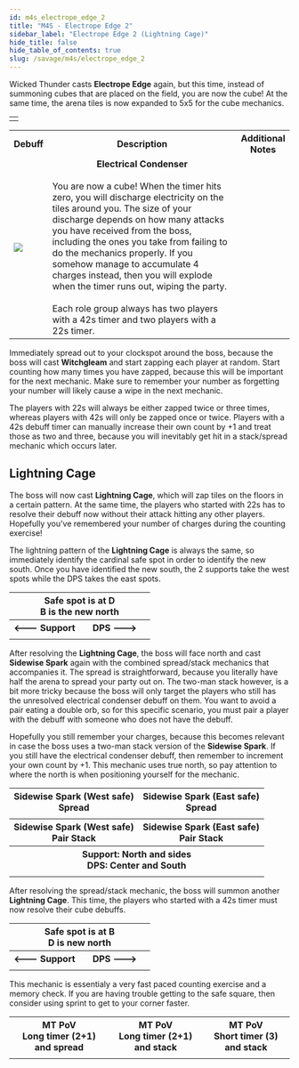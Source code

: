 ```yaml
---
id: m4s_electrope_edge_2
title: "M4S - Electrope Edge 2"
sidebar_label: "Electrope Edge 2 (Lightning Cage)"
hide_title: false
hide_table_of_contents: true
slug: /savage/m4s/electrope_edge_2
---
```



Wicked Thunder casts <strong>Electrope Edge</strong> again, but this time, instead of summoning cubes that are placed on the field, you are now the cube! At the same time, the arena tiles is now expanded to 5x5 for the cube mechanics.

<table width='40%'>
    <tr>
        <td><KittenAsset path='m4s/electrope_edge_2_arena.png' /></td>
    </tr>
</table>

<table width='80%'>
    <tr>
        <th>Debuff</th>
        <th width='70%'>Description</th>
        <th>Additional Notes</th>
    </tr>
    <tr>
        <td><img src={electrical_condenser_icon_hr} /></td>
        <td><center><strong>Electrical Condenser</strong></center><br />You are now a cube! When the timer hits zero, you will discharge electricity on the tiles around you. The size of your discharge depends on how many attacks you have received from the boss, including the ones you take from failing to do the mechanics properly. If you somehow manage to accumulate 4 charges instead, then you will explode when the timer runs out, wiping the party. <br /><br />Each role group always has two players with a 42s timer and two players with a 22s timer.</td>
        <td><KittenAsset path='m4s/electrope_edge_2_partylist.png' /></td>
    </tr>
</table>

Immediately spread out to your clockspot around the boss, because the boss will cast <strong>Witchgleam</strong> and start zapping each player at random. Start counting how many times you have zapped, because this will be important for the next mechanic. Make sure to remember your number as forgetting your number will likely cause a wipe in the next mechanic.

The players with 22s will always be either zapped twice or three times, whereas players with 42s will only be zapped once or twice. Players with a 42s debuff timer can manually increase their own count by +1 and treat those as two and three, because you will inevitably get hit in a stack/spread mechanic which occurs later.

<KittenAsset path='m4s/electrope_edge_2_witchgleam.gif' />


## Lightning Cage 

The boss will now cast <strong>Lightning Cage</strong>, which will zap tiles on the floors in a certain pattern. At the same time, the players who started with 22s has to resolve their debuff now without their attack hitting any other players. Hopefully you've remembered your number of charges during the counting exercise!

<KittenAsset path='m4s/electrope_edge_2_lightning_cage.gif' />

The lightning pattern of the <strong>Lightning Cage</strong> is always the same, so immediately identify the cardinal safe spot in order to identify the new south. Once you have identified the new south, the 2 supports take the west spots while the DPS takes the east spots.

<table width='50%'>
    <tr>
        <th colspan='2'>Safe spot is at D<br />B is the new north</th>
    </tr>
    <tr>
        <th width='50%'>&#60;&#45;&#45;&#45; Support</th>
        <th width='50%'>DPS &#45;&#45;&#45;&#62;</th>
    </tr>
    <tr>
        <td colspan='2'><KittenAsset path='m4s/electrope_edge_2_lightning_cage1.png' /></td>
    </tr>
</table>

After resolving the <strong>Lightning Cage</strong>, the boss will face north and cast <strong>Sidewise Spark</strong> again with the combined spread/stack mechanics that accompanies it. The spread is straightforward, because you literally have half the arena to spread your party out on. The two-man stack however, is a bit more tricky because the boss will only target the players who still has the unresolved electrical condenser debuff on them. You want to avoid a pair eating a double orb, so for this specific scenario, you must pair a player with the debuff with someone who does not have the debuff.

Hopefully you still remember your charges, because this becomes relevant in case the boss uses a two-man stack version of the <strong>Sidewise Spark</strong>. If you still have the electrical condenser debuff, then remember to increment your own count by +1. This mechanic uses true north, so pay attention to where the north is when positioning yourself for the mechanic.

<table width='70%'>
    <tr>
        <th>Sidewise Spark (West safe)<br />Spread</th>
        <th>Sidewise Spark (East safe)<br />Spread</th>
    </tr>
    <tr>
        <td><KittenAsset path='m4s/electrope_edge_2_west_spread.png' /></td>
        <td><KittenAsset path='m4s/electrope_edge_2_east_spread.png' /></td>
    </tr>
    <tr>
        <th>Sidewise Spark (West safe)<br />Pair Stack</th>
        <th>Sidewise Spark (East safe)<br />Pair Stack</th>
    </tr>
    <tr>
        <th colspan='2'>Support: North and sides<br />DPS: Center and South</th>
    </tr>
    <tr>
        <td><KittenAsset path='m4s/electrope_edge_2_west_stack.png' /></td>
        <td><KittenAsset path='m4s/electrope_edge_2_east_stack.png' /></td>
    </tr>
</table>

After resolving the spread/stack mechanic, the boss will summon another <strong>Lightning Cage</strong>. This time, the players who started with a 42s timer must now resolve their cube debuffs.

<table width='50%'>
    <tr>
        <th colspan='2'>Safe spot is at B<br />D is new north</th>
    </tr>
    <tr>
        <th width='50%'>&#60;&#45;&#45;&#45; Support</th>
        <th width='50%'>DPS &#45;&#45;&#45;&#62;</th>
    </tr>
    <tr>
        <td colspan='2'><KittenAsset path='m4s/electrope_edge_2_lightning_cage2.png' /></td>
    </tr>
</table>

This mechanic is essentialy a very fast paced counting exercise and a memory check. If you are having trouble getting to the safe square, then consider using sprint to get to your corner faster.

<table>
    <tr>
        <th>MT PoV<br />Long timer (2+1) and spread</th>
        <th>MT PoV<br />Long timer (2+1) and stack</th>
        <th>MT PoV<br />Short timer (3) and stack</th>
    </tr>
    <tr>
        <td><KittenAsset path='m4s/electrope_edge_2_example1.gif' /></td>
        <td><KittenAsset path='m4s/electrope_edge_2_example2.gif' /></td>
        <td><KittenAsset path='m4s/electrope_edge_2_example3.gif' /></td>
    </tr>
</table>


